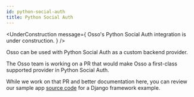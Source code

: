 ```yaml
---
id: python-social-auth
title: Python Social Auth
---
```



<UnderConstruction 
  message={
    <span>
      Osso's Python Social Auth integration is under construction. 
    </span>
  } 
/>

Osso can be used with Python Social Auth as a custom backend provider.

The Osso team is working on a PR that would make Osso a first-class supported provider in Python Social Auth.

While we work on that PR and better documentation here, you can review our sample app [source code](https://github.com/enterprise-oss/django-example) for a Django framework example.

